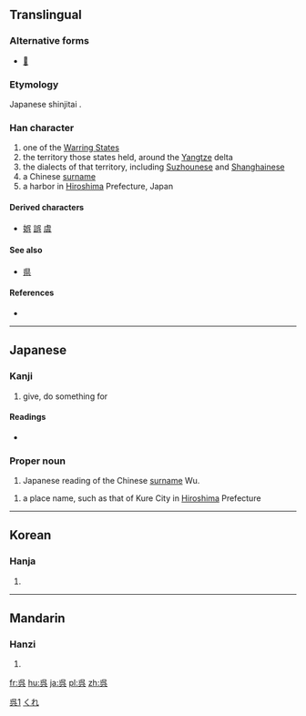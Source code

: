 {{also|吳|県|吴}}
==Translingual==
{{ja-forms|呉|[[吴]]|[[吳]]}}

[[Category:CJKV characters simplified differently in Japan and China|呉1]]

===Alternative forms===
* [[𠯵]]

===Etymology===
Japanese shinjitai {{Han simp|吳}}.

===Han character===
{{Han char|rn=30|rad=口|as=04|sn=7|four=|canj=口女弓金 (RVNC)}}

# one of the [[w:Warring States period|Warring States]]
# the territory those states held, around the [[Yangtze]] delta
# the dialects of that territory, including [[Suzhounese]] and [[Shanghainese]]
# a Chinese [[surname]]
# a harbor in [[Hiroshima]] Prefecture, Japan

====Derived characters====
* [[娯]] [[誤]] [[虞]]

====See also====
* [[県]] <!-- Graphically similar -->

====References====
* {{Han ref|kx=0181.191|dkj=03365|hdz=10595.081|uh=5449|ud=21577}}

----

==Japanese==

===Kanji===
{{ja-kanji|grade=c|rs=口04}}

# give, do something for

====Readings====
* {{ja-readings|goon=[[ぐ]] (gu) {{non-joyo-reading}}|kanon=[[ご]] (go)|kun=[[くれ]] (kure), [[くれる]] (kureru)}}

===Proper noun===
{{ja-pos|ご|proper}}

# Japanese reading of the Chinese [[surname]] Wu.

{{ja-pos|くれ|proper}}

# a place name, such as that of Kure City in [[Hiroshima]] Prefecture

[[Category:ja:Cities|くれ]]

----

==Korean==

===Hanja===
{{ko-hanja|hangeul=[[오]], [[호]]|rv=o, ho|mr=o, ho}}

# {{defn|lang=ko|sort=口04}}

----

==Mandarin==

===Hanzi===
{{cmn-hanzi|pin=[[wú]] ([[wu2]])|wg=wu<sup>2</sup>}}

# {{defn|lang=cmn|sort=口04}}

[[fr:呉]]
[[hu:呉]]
[[ja:呉]]
[[pl:呉]]
[[zh:呉]]